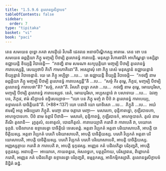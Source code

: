 ```yaml
---
title: "1.5.9.6 តូលោនទ្ធសិក្ខាបទ"
tableOfContents: false
sidebar:
  order: 7
type: "tipitaka"
basket: "vi"
book: "paci"
---
```



<DynamicBreadcrumb />

<Division number="526" book="paci">

<Paragraph number="1543" book="paci">
តេន សមយេន ពុទ្ធោ ភគវា សាវត្ថិយំ វិហរតិ ជេតវនេ អនាថបិណ្ឌិកស្ស អារាមេ. តេន ខោ បន សមយេន ឆព្ពគ្គិយា ភិក្ខូ មញ្ចម្បិ បីឋម្បិ តូលោនទ្ធំ ការាបេន្តិ. មនុស្សា វិហារចារិកំ អាហិណ្ឌន្តា បស្សិត្វា ឧជ្ឈាយន្តិ ខិយ្យន្តិ វិបាចេន្តិ—  “កថញ្ហិ នាម សមណា សក្យបុត្តិយា មញ្ចម្បិ បីឋម្បិ តូលោនទ្ធំ ការាបេស្សន្តិ, សេយ្យថាបិ គិហី កាមភោគិនោ”តិ.
</Paragraph>

<Paragraph number="1544" book="paci">
អស្សោសុំ ខោ ភិក្ខូ តេសំ មនុស្សានំ ឧជ្ឈាយន្តានំ ខិយ្យន្តានំ វិបាចេន្តានំ. យេ តេ ភិក្ខូ អប្បិច្ឆា …បេ…  តេ ឧជ្ឈាយន្តិ ខិយ្យន្តិ វិបាចេន្តិ—  “កថញ្ហិ នាម ឆព្ពគ្គិយា ភិក្ខូ មញ្ចម្បិ បីឋម្បិ តូលោនទ្ធំ ការាបេស្សន្តី”តិ …បេ…  “សច្ចំ កិរ តុម្ហេ, ភិក្ខវេ, មញ្ចម្បិ បីឋម្បិ តូលោនទ្ធំ ការាបេថា”តិ? “សច្ចំ, ភគវា”តិ. វិគរហិ ពុទ្ធោ ភគវា …បេ…  កថញ្ហិ នាម តុម្ហេ, មោឃបុរិសា, មញ្ចម្បិ បីឋម្បិ តូលោនទ្ធំ ការាបេស្សថ. នេតំ, មោឃបុរិសា, អប្បសន្នានំ វា បសាទាយ …បេ…  ឯវញ្ច បន, ភិក្ខវេ, ឥមំ សិក្ខាបទំ ឧទ្ទិសេយ្យាថ—
</Paragraph>

</Division>
<Division number="527" book="paci">

<Paragraph number="1545" book="paci">
<Emphasis>“យោ បន ភិក្ខុ មញ្ចំ វា បីឋំ វា តូលោនទ្ធំ ការាបេយ្យ, ឧទ្ទាលនកំ បាចិត្តិយន៑”</Emphasis>តិ. (*88*:<Emphasis>137</Emphasis>)
</Paragraph>

</Division>
<Division number="528" book="paci">

<Paragraph number="1546" book="paci">
<Emphasis>យោ បនា</Emphasis>តិ យោ យាទិសោ …បេ…  <Emphasis>ភិក្ខូ</Emphasis>តិ …បេ…  អយំ ឥមស្មឹ អត្ថេ អធិប្បេតោ ភិក្ខូតិ.
</Paragraph>

<Paragraph number="1547" book="paci">
<Emphasis>មញ្ចោ</Emphasis> នាម ចត្តារោ មញ្ចា—  មសារកោ, ពុន្ទិកាពទ្ធោ, កុឡីរបាទកោ, អាហច្ចបាទកោ.
</Paragraph>

<Paragraph number="1548" book="paci">
<Emphasis>បីឋំ</Emphasis> នាម ចត្តារិ បីឋានិ—  មសារកំ, ពុន្ទិកាពទ្ធំ, កុឡីរបាទកំ, អាហច្ចបាទកំ.
</Paragraph>

<Paragraph number="1549" book="paci">
<Emphasis>តូលំ</Emphasis> នាម តីណិ តូលានិ—  រុក្ខតូលំ, លតាតូលំ, បោដកិតូលំ.
</Paragraph>

<Paragraph number="1550" book="paci">
<Emphasis>ការាបេយ្យា</Emphasis>តិ ករោតិ វា ការាបេតិ វា, បយោគេ ទុក្កដំ. បដិលាភេន ឧទ្ទាលេត្វា បាចិត្តិយំ ទេសេតព្ពំ.
</Paragraph>

</Division>
<Division number="529" book="paci">

<Paragraph number="1551" book="paci">
អត្តនា វិប្បកតំ អត្តនា បរិយោសាបេតិ, អាបត្តិ បាចិត្តិយស្ស. អត្តនា វិប្បកតំ បរេហិ បរិយោសាបេតិ, អាបត្តិ បាចិត្តិយស្ស. បរេហិ វិប្បកតំ អត្តនា បរិយោសាបេតិ, អាបត្តិ បាចិត្តិយស្ស. បរេហិ វិប្បកតំ បរេហិ បរិយោសាបេតិ, អាបត្តិ បាចិត្តិយស្ស.
</Paragraph>

<Paragraph number="1552" book="paci">
អញ្ញស្សត្ថាយ ករោតិ វា ការាបេតិ វា, អាបត្តិ ទុក្កដស្ស. អញ្ញេន កតំ បដិលភិត្វា បរិភុញ្ជតិ, អាបត្តិ ទុក្កដស្ស.
</Paragraph>

</Division>
<Division number="530" book="paci">

<Paragraph number="1553" book="paci">
អនាបត្តិ—  អាយោគេ, កាយពន្ធនេ, អំសពទ្ធកេ, បត្តត្ថវិកាយ, បរិស្សាវនេ, ពិព្ពោហនំ ករោតិ, អញ្ញេន កតំ បដិលភិត្វា ឧទ្ទាលេត្វា បរិភុញ្ជតិ, ឧម្មត្តកស្ស, អាទិកម្មិកស្សាតិ.

</Paragraph>
</Division>

<Paragraph number="1554" type="center" book="paci">
តូលោនទ្ធសិក្ខាបទំ និដ្ឋិតំ ឆដ្ឋំ.
</Paragraph>
